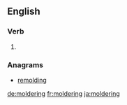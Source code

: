 ==English==

===Verb===
{{head|en|present participle}}

# {{present participle of|molder|lang=en|nocat=1}}

===Anagrams===
* [[remolding#English|remolding]]

[[de:moldering]]
[[fr:moldering]]
[[ja:moldering]]